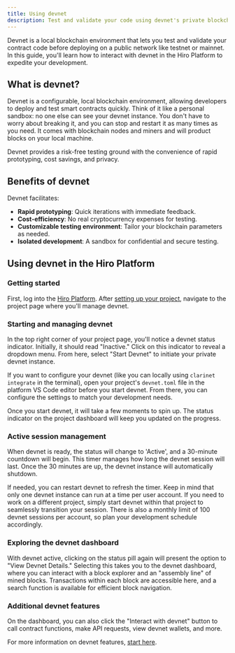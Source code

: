 ```yaml
---
title: Using devnet
description: Test and validate your code using devnet's private blockchain environment.
---
```



Devnet is a local blockchain environment that lets you test and validate your contract code before deploying on a public network like testnet or mainnet. In this guide, you'll learn how to interact with devnet in the Hiro Platform to expedite your development.

## What is devnet?

Devnet is a configurable, local blockchain environment, allowing developers to deploy and test smart contracts quickly. Think of it like a personal sandbox: no one else can see your devnet instance. You don't have to worry about breaking it, and you can stop and restart it as many times as you need. It comes with blockchain nodes and miners and will product blocks on your local machine.

Devnet provides a risk-free testing ground with the convenience of rapid prototyping, cost savings, and privacy.

## Benefits of devnet

Devnet facilitates:

- **Rapid prototyping**: Quick iterations with immediate feedback.
- **Cost-efficiency**: No real cryptocurrency expenses for testing.
- **Customizable testing environment**: Tailor your blockchain parameters as needed.
- **Isolated development**: A sandbox for confidential and secure testing.

## Using devnet in the Hiro Platform

### Getting started

First, log into the [Hiro Platform](https://platform.hiro.so/). After [setting up your project](/stacks/platform/guides/create-project), navigate to the project page where you'll manage devnet.

### Starting and managing devnet

In the top right corner of your project page, you'll notice a devnet status indicator. Initially, it should read "Inactive." Click on this indicator to reveal a dropdown menu. From here, select "Start Devnet" to initiate your private devnet instance.

<Wrapper>
  <ImageZoom
    alt="DevnetStart"
    src={DevnetStart}
    className="!my-0 rounded-xl bg-background"
    priority
  />
</Wrapper>

If you want to configure your devnet (like you can locally using `clarinet integrate` in the terminal), open your project's `devnet.toml` file in the platform VS Code editor before you start devnet. From there, you can configure the settings to match your development needs.

Once you start devnet, it will take a few moments to spin up. The status indicator on the project dashboard will keep you updated on the progress.

### Active session management

When devnet is ready, the status will change to 'Active', and a 30-minute countdown will begin. This timer manages how long the devnet session will last. Once the 30 minutes are up, the devnet instance will automatically shutdown.

<Wrapper>
  <ImageZoom
    alt="DevnetActive"
    src={DevnetActive}
    className="!my-0 rounded-xl bg-background"
    priority
  />
</Wrapper>

If needed, you can restart devnet to refresh the timer. Keep in mind that only one devnet instance can run at a time per user account. If you need to work on a different project, simply start devnet within that project to seamlessly transition your session. There is also a monthly limit of 100 devnet sessions per account, so plan your development schedule accordingly.

### Exploring the devnet dashboard

With devnet active, clicking on the status pill again will present the option to "View Devnet Details." Selecting this takes you to the devnet dashboard, where you can interact with a block explorer and an "assembly line" of mined blocks. Transactions within each block are accessible here, and a search function is available for efficient block navigation.

<Wrapper>
  <ImageZoom
    alt="DevnetDashboard"
    src={DevnetDashboard}
    className="!my-0 rounded-xl bg-background"
    priority
  />
</Wrapper>

### Additional devnet features

On the dashboard, you can also click the "Interact with devnet" button to call contract functions, make API requests, view devnet wallets, and more.

For more information on devnet features, [start here](https://www.hiro.so/blog/5-ways-to-interact-with-devnet-in-the-hiro-platform).

<Wrapper>
  <ImageZoom
    alt="DevnetInteract"
    src={DevnetInteract}
    className="!my-0 rounded-xl bg-background"
    priority
  />
</Wrapper>
